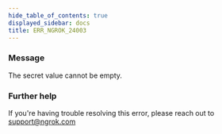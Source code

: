 ```yaml
---
hide_table_of_contents: true
displayed_sidebar: docs
title: ERR_NGROK_24003
---
```


### Message

The secret value cannot be empty.

### Further help

If you're having trouble resolving this error, please reach out to [support@ngrok.com](mailto:support@ngrok.com?subject=Help%20with%20ERR_NGROK_24003)
